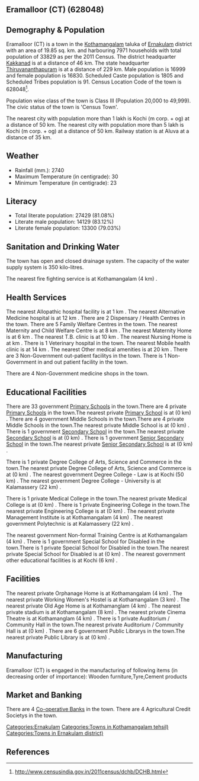 {{Infobox settlement
| name=Eramalloor (CT)
| native_name=
| native_name_lang=
| other_name=
| nickname=
| settlement_type=Town
| image_skyline=
| image_alt=
| image_caption=
| pushpin_map=India Kerala
| pushpin_label_position=right
| pushpin_map_alt=
| pushpin_map_caption=Location in Kerala, India
| latd=
| latm=
| lats=
| latNS=
| longd=
| longm=
| longs=
| longEW=
| coordinates_display=inline,title
| subdivision_type=Country
| subdivision_name={{flag|India}}
| subdivision_type1=[[States and territories of India|State]]
| subdivision_name1=Kerala 
| subdivision_type2=[[List of districts of India|District]]
| subdivision_name2=Ernakulam
| subdivision_type3=Tahsil
| subdivision_name3=Kothamangalam
| website=
| established_title=<!-- Established -->
| established_date=
| founder=
| named_for=
| government_type=
| governing_body=
| unit_pref=Metric
| area_footnotes=
| area_rank=
| area_total_km2=19.85
| elevation_footnotes=
| elevation_m=
| population_total=33829
| population_as_of=2011
| population_rank=
| population_density_km2=1704
| population_demonym=
| population_footnotes=
| demographics_type1=Languages=
| demographics1_title1=Official=
| demographics1_info1=[[Malayalam language|Malayalam]]
| timezone1=[[Indian Standard Time|IST]]
| utc_offset1==+5:30
| postal_code_type=[[Postal Index Number|PIN]]
| postal_code=
| area_code_type=Telephone code
| area_code=
| registration_plate=
| blank1_name_sec1=Nearest city
| blank1_info_sec1=[[Kochi (m corp. + og) ]]
| blank2_name_sec1=[[Human sex ratio|Sex ratio]]
| blank2_info_sec1=990
| blank3_name_sec1=Literacy
| blank3_info_sec1=81.08%
| blank1_name_sec2=[[2011 Census of India|2011 census]] code
| blank1_info_sec2=628048
| footnotes=
}}

== Eramalloor (CT) (628048) ==

== Demography & Population ==

Eramalloor (CT) is a town in the [[Kothamangalam]] taluka of [[Ernakulam]] district with an area of 19.85 sq. km. and harbouring 7971 households with total population of 33829 as per the 2011 Census. The district headquarter [[Kakkanad]] is at a distance of 46 km. The state headquarter [[Thiruvananthapuram]] is at a distance of 229 km. Male population is 16999 and female population is 16830. Scheduled Caste population is 1805 and Scheduled Tribes population is 91. Census Location Code of the town is 628048<ref>http://www.censusindia.gov.in/2011census/dchb/DCHB.html</ref>.

Population wise class of the town is Class III (Population 20,000 to 49,999).
The civic status of the town is 'Census Town'.

The nearest city with population more than 1 lakh is Kochi (m corp. + og)  at a distance of 50 km. The nearest city with population more than 5 lakh is Kochi (m corp. + og)  at a distance of 50 km. Railway station is at Aluva at a distance of 35 km.


== Weather ==  
* Rainfall (mm.): 2740 
* Maximum Temperature (in centigrade): 30
* Minimum Temperature (in centigrade): 23


== Literacy ==  
* Total literate population: 27429 (81.08%)
* Literate male population: 14129 (83.12%)
* Literate female population: 13300 (79.03%)


== Sanitation and Drinking Water ==  
The town has open and closed drainage system.
The capacity of the water supply system is 350 kilo-litres.

The nearest fire fighting service is at Kothamangalam (4 km) .


== Health Services ==
The nearest Allopathic hospital facility is at 1 km .
The nearest Alternative Medicine hospital is at 12 km .
There are 2 Dispensary / Health Centres in the town.
There are 5 Family Welfare Centres in the town.
The nearest Maternity and Child Welfare Centre is at 8 km .
The nearest Maternity Home is at 6 km .
The nearest T.B. clinic is at 10 km .
The nearest Nursing Home is at  km .
There is 1 Veterinary hospital in the town.
The nearest Mobile health clinic is at 14 km .
The nearest Other medical amenities is at 20 km .
There are 3 Non-Government out-patient facilitys in the town.
There is 1 Non-Government in and out patient facility in the town.

There are 4 Non-Government medicine shops in the town.


== Educational Facilities ==
There are 33 government [[Primary School]]s in the town.There are 4 private [[Primary School]]s in the town.The nearest private [[Primary School]] is at  (0 km) .
There are 4 government Middle Schools in the town.There are 4 private Middle Schools in the town.The nearest private Middle School is at  (0 km) .
There is 1 government [[Secondary School]] in the town.The nearest private [[Secondary School]] is at  (0 km) .
There is 1 government [[Senior Secondary School]] in the town.The nearest private [[Senior Secondary School]] is at  (0 km) .
 
 
 
 
 
There is 1 private Degree College of Arts, Science and Commerce in the town.The nearest private Degree College of Arts, Science and Commerce is at  (0 km) .
The nearest government Degree College - Law is at Kochi (50 km) .
The nearest government Degree College - University is at Kalamassery (22 km) .
 
There is 1 private Medical College in the town.The nearest private Medical College is at  (0 km) .
There is 1 private Engineering College in the town.The nearest private Engineering College is at  (0 km) .
The nearest private Management Institute is at Kothamangalam (4 km) .
The nearest government Polytechnic is at Kalamassery (22 km) .
 
The nearest government Non-formal Training Centre is at Kothamangalam (4 km) .
There is 1 government Special School for Disabled in the town.There is 1 private Special School for Disabled in the town.The nearest private Special School for Disabled is at  (0 km) .
The nearest government other educational facilities is at Kochi (6 km) .


== Facilities ==
The nearest private Orphanage Home is at Kothamangalam (4 km) .
The nearest private Working Women's Hostel is at Kothamangalam (3 km) .
The nearest private Old Age Home is at Kothamanglam (4 km) .
The nearest private stadium is at Kothamangalam (8 km) .
The nearest private Cinema Theatre is at Kothamanglam (4 km) .
There is 1 private Auditorium / Community Hall in the town.The nearest private Auditorium / Community Hall is at  (0 km) .
There are 6 government Public Librarys in the town.The nearest private Public Library is at  (0 km) .


== Manufacturing ==
Eramalloor (CT) is engaged in the manufacturing of following items (in decreasing order of importance): Wooden furniture,Tyre,Cement products


== Market and Banking ==


There are 4 [[Co-operative Bank]]s in the town.
There are 4 Agricultural Credit Societys in the town.



[[Categories:Ernakulam]]
[[Categories:Towns in Kothamangalam tehsil)]]
[[Categories:Towns in Ernakulam district)]]


== References ==
{{Reflist}}


